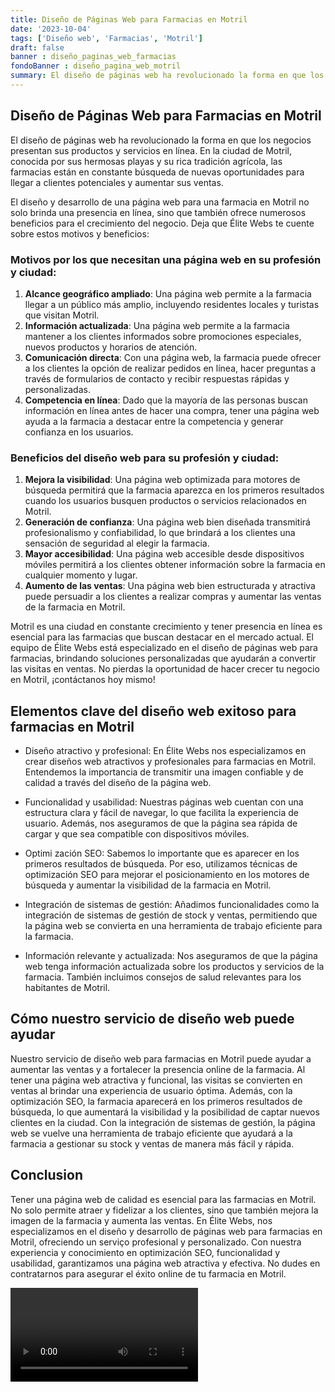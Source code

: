 ```yaml
---
title: Diseño de Páginas Web para Farmacias en Motril
date: '2023-10-04'
tags: ['Diseño web', 'Farmacias', 'Motril']
draft: false
banner : diseño_paginas_web_farmacias
fondoBanner : diseño_pagina_web_motril
summary: El diseño de páginas web ha revolucionado la forma en que los negocios presentan sus productos y servicios en línea. En la ciudad de Motril, conocida por sus hermosas playas y su rica tradición agrícola, las farmacias están en constante búsqueda de nuevas oportunidades para llegar a clientes potenciales y aumentar sus ventas. 
---
```


## Diseño de Páginas Web para Farmacias en Motril

El diseño de páginas web ha revolucionado la forma en que los negocios presentan sus productos y servicios en línea. En la ciudad de Motril, conocida por sus hermosas playas y su rica tradición agrícola, las farmacias están en constante búsqueda de nuevas oportunidades para llegar a clientes potenciales y aumentar sus ventas. 

El diseño y desarrollo de una página web para una farmacia en Motril no solo brinda una presencia en línea, sino que también ofrece numerosos beneficios para el crecimiento del negocio. Deja que Élite Webs te cuente sobre estos motivos y beneficios:

### Motivos por los que necesitan una página web en su profesión y ciudad:

1. **Alcance geográfico ampliado**: Una página web permite a la farmacia llegar a un público más amplio, incluyendo residentes locales y turistas que visitan Motril.
2. **Información actualizada**: Una página web permite a la farmacia mantener a los clientes informados sobre promociones especiales, nuevos productos y horarios de atención.
3. **Comunicación directa**: Con una página web, la farmacia puede ofrecer a los clientes la opción de realizar pedidos en línea, hacer preguntas a través de formularios de contacto y recibir respuestas rápidas y personalizadas.
4. **Competencia en línea**: Dado que la mayoría de las personas buscan información en línea antes de hacer una compra, tener una página web ayuda a la farmacia a destacar entre la competencia y generar confianza en los usuarios.

### Beneficios del diseño web para su profesión y ciudad:

1. **Mejora la visibilidad**: Una página web optimizada para motores de búsqueda permitirá que la farmacia aparezca en los primeros resultados cuando los usuarios busquen productos o servicios relacionados en Motril.
2. **Generación de confianza**: Una página web bien diseñada transmitirá profesionalismo y confiabilidad, lo que brindará a los clientes una sensación de seguridad al elegir la farmacia.
3. **Mayor accesibilidad**: Una página web accesible desde dispositivos móviles permitirá a los clientes obtener información sobre la farmacia en cualquier momento y lugar.
4. **Aumento de las ventas**: Una página web bien estructurada y atractiva puede persuadir a los clientes a realizar compras y aumentar las ventas de la farmacia en Motril.

Motril es una ciudad en constante crecimiento y tener presencia en línea es esencial para las farmacias que buscan destacar en el mercado actual. El equipo de Élite Webs está especializado en el diseño de páginas web para farmacias, brindando soluciones personalizadas que ayudarán a convertir las visitas en ventas. No pierdas la oportunidad de hacer crecer tu negocio en Motril, ¡contáctanos hoy mismo!

<GifSeo />

<Cta />

## Elementos clave del diseño web exitoso para farmacias en Motril

- Diseño atractivo y profesional: En Élite Webs nos especializamos en crear diseños web atractivos y profesionales para farmacias en Motril. Entendemos la importancia de transmitir una imagen confiable y de calidad a través del diseño de la página web.

- Funcionalidad y usabilidad: Nuestras páginas web cuentan con una estructura clara y fácil de navegar, lo que facilita la experiencia de usuario. Además, nos aseguramos de que la página sea rápida de cargar y que sea compatible con dispositivos móviles.

- Optimi zación SEO: Sabemos lo importante que es aparecer en los primeros resultados de búsqueda. Por eso, utilizamos técnicas de optimización SEO para mejorar el posicionamiento en los motores de búsqueda y aumentar la visibilidad de la farmacia en Motril.

- Integración de sistemas de gestión: Añadimos funcionalidades como la integración de sistemas de gestión de stock y ventas, permitiendo que la página web se convierta en una herramienta de trabajo eficiente para la farmacia.

- Información relevante y actualizada: Nos aseguramos de que la página web tenga información actualizada sobre los productos y servicios de la farmacia. También incluimos consejos de salud relevantes para los habitantes de Motril.

## Cómo nuestro servicio de diseño web puede ayudar

Nuestro servicio de diseño web para farmacias en Motril puede ayudar a aumentar las ventas y a fortalecer la presencia online de la farmacia. Al tener una página web atractiva y funcional, las visitas se convierten en ventas al brindar una experiencia de usuario óptima. Además, con la optimización SEO, la farmacia aparecerá en los primeros resultados de búsqueda, lo que aumentará la visibilidad y la posibilidad de captar nuevos clientes en la ciudad. Con la integración de sistemas de gestión, la página web se vuelve una herramienta de trabajo eficiente que ayudará a la farmacia a gestionar su stock y ventas de manera más fácil y rápida.

## Conclusion

Tener una página web de calidad es esencial para las farmacias en Motril. No solo permite atraer y fidelizar a los clientes, sino que también mejora la imagen de la farmacia y aumenta las ventas. En Élite Webs, nos especializamos en el diseño y desarrollo de páginas web para farmacias en Motril, ofreciendo un serviço profesional y personalizado. Con nuestra experiencia y conocimiento en optimización SEO, funcionalidad y usabilidad, garantizamos una página web atractiva y efectiva. No dudes en contratarnos para asegurar el éxito online de tu farmacia en Motril.

<Video />

<CtaBot job='Farmacias' city='Motril'/>

<Gmaps query='Motril+españa+maps' />